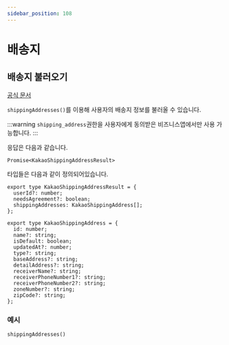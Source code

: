 ```yaml
---
sidebar_position: 108
---
```


# 배송지

## 배송지 불러오기

[공식 문서](https://developers.kakao.com/docs/latest/ko/kakaologin/ios#shipping-address-get)

`shippingAddresses()`를 이용해 사용자의 배송지 정보를 불러올 수 있습니다.

:::warning
`shipping_address`권한을 사용자에게 동의받은 비즈니스앱에서만 사용 가능합니다.
:::

응답은 다음과 같습니다.

```tsx
Promise<KakaoShippingAddressResult>
```

타입들은 다음과 같이 정의되어있습니다.

```tsx
export type KakaoShippingAddressResult = {
  userId?: number;
  needsAgreement?: boolean;
  shippingAddresses: KakaoShippingAddress[];
};

export type KakaoShippingAddress = {
  id: number;
  name?: string;
  isDefault: boolean;
  updatedAt?: number;
  type?: string;
  baseAddress?: string;
  detailAddress?: string;
  receiverName?: string;
  receiverPhoneNumber1?: string;
  receiverPhoneNumber2?: string;
  zoneNumber?: string;
  zipCode?: string;
};
```

### 예시

```tsx
shippingAddresses()
```

